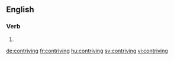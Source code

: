 ==English==

===Verb===
{{head|en}}

# {{present participle of|contrive}}

[[de:contriving]]
[[fr:contriving]]
[[hu:contriving]]
[[sv:contriving]]
[[vi:contriving]]
